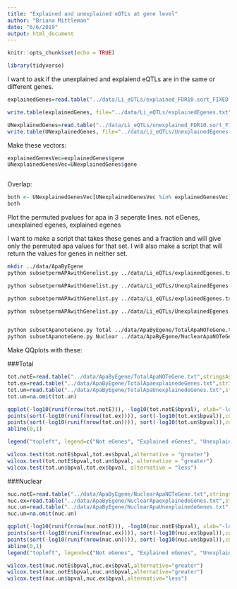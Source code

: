 ```yaml
---
title: "Explained and unexplained eQTLs at gene level"
author: "Briana Mittleman"
date: "6/6/2019"
output: html_document
---
```


```r
knitr::opts_chunk$set(echo = TRUE)
```

```r
library(tidyverse)
```

I want to ask if the unexplained and explaiend eQTLs are in the same or different genes.  

```r
explainedGenes=read.table("../data/Li_eQTLs/explained_FDR10.sort_FIXED.txt", stringsAsFactors = F, col.names = c("chr", "snp", "gene") )%>% select(gene) %>% unique() 

write.table(explainedGenes, file="../data/Li_eQTLs/explainedEgenes.txt", col.names = F, row.names = F, quote = F, sep="\t")

UNexplainedGenes=read.table("../data/Li_eQTLs/unexplained_FDR10.sort_FIXED.txt", stringsAsFactors = F, col.names = c("chr", "snp", "gene") )%>% select(gene) %>% unique()
write.table(UNexplainedGenes, file="../data/Li_eQTLs/UnexplainedEgenes.txt",col.names = F, row.names = F, quote = F, sep="\t")
```


Make these vectors:

```r
explainedGenesVec=explainedGenes$gene
UNexplainedGenesVec=UNexplainedGenes$gene



```


Overlap:

```r

both <- UNexplainedGenesVec[UNexplainedGenesVec %in% explainedGenesVec]
both
```


Plot the permuted pvalues for apa in 3 seperate lines. not eGenes, unexplained egenes, explained egenes 


I want to make a script that takes these genes and a fraction and will give only the permuted apa values for that set. I will also make a script that will return the values for genes in neither set.  


```bash
mkdir ../data/ApaByEgene
python subsetpermAPAwithGenelist.py ../data/Li_eQTLs/explainedEgenes.txt Total ../data/ApaByEgene/TotalApaexplainedeGenes.txt

python subsetpermAPAwithGenelist.py ../data/Li_eQTLs/UnexplainedEgenes.txt Total ../data/ApaByEgene/TotalApaUnexplainedeGenes.txt

python subsetpermAPAwithGenelist.py ../data/Li_eQTLs/explainedEgenes.txt Nuclear ../data/ApaByEgene/NuclearApaexplainedeGenes.txt

python subsetpermAPAwithGenelist.py ../data/Li_eQTLs/UnexplainedEgenes.txt Nuclear ../data/ApaByEgene/NuclearApaUnexplainedeGenes.txt


python subsetApanoteGene.py Total ../data/ApaByEgene/TotalApaNOTeGene.txt
python subsetApanoteGene.py Nuclear ../data/ApaByEgene/NuclearApaNOTeGene.txt

```



Make QQplots with these:  

###Total
```r
tot.notE=read.table("../data/ApaByEgene/TotalApaNOTeGene.txt",stringsAsFactors = F,col.names = c("pid", "nvar", "shape1", "shape2", "dummy", "sid", "dist", "npval", "slope", "ppval", "bpval"))
tot.ex=read.table("../data/ApaByEgene/TotalApaexplainedeGenes.txt",stringsAsFactors = F,col.names = c("pid", "nvar", "shape1", "shape2", "dummy", "sid", "dist", "npval", "slope", "ppval", "bpval"))
tot.un=read.table("../data/ApaByEgene/TotalApaUnexplainedeGenes.txt",stringsAsFactors = F, col.names = c("pid", "nvar", "shape1", "shape2", "dummy", "sid", "dist", "npval", "slope", "ppval", "bpval") )
tot.un=na.omit(tot.un)
```


```r
qqplot(-log10(runif(nrow(tot.notE))), -log10(tot.notE$bpval), xlab="-log10(Uniform)", ylab="-log10(beta pval)", main="Total Apa")
points(sort(-log10(runif(nrow(tot.ex)))), sort(-log10(tot.ex$bpval)),col= alpha("Red"))
points(sort(-log10(runif(nrow(tot.un)))), sort(-log10(tot.un$bpval)),col= alpha("Blue"))
abline(0,1)

legend("topleft", legend=c("Not eGenes", "Explained eGenes", "Unexplained eGenes"),col=c("black", "red", "blue"), pch=16,bty = 'n')

```
```r
wilcox.test(tot.notE$bpval,tot.ex$bpval,alternative = "greater")
wilcox.test(tot.notE$bpval,tot.un$bpval, alternative = "greater")
wilcox.test(tot.un$bpval,tot.ex$bpval, alternative = "less")
```



###Nuclear  

```r
nuc.notE=read.table("../data/ApaByEgene/NuclearApaNOTeGene.txt",stringsAsFactors = F,col.names = c("pid", "nvar", "shape1", "shape2", "dummy", "sid", "dist", "npval", "slope", "ppval", "bpval"))
nuc.ex=read.table("../data/ApaByEgene/NuclearApaexplainedeGenes.txt",stringsAsFactors = F,col.names = c("pid", "nvar", "shape1", "shape2", "dummy", "sid", "dist", "npval", "slope", "ppval", "bpval"))
nuc.un=read.table("../data/ApaByEgene/NuclearApaUnexplainedeGenes.txt",stringsAsFactors = F, col.names = c("pid", "nvar", "shape1", "shape2", "dummy", "sid", "dist", "npval", "slope", "ppval", "bpval") )
nuc.un=na.omit(nuc.un)
```


```r
qqplot(-log10(runif(nrow(nuc.notE))), -log10(nuc.notE$bpval), xlab="-log10(Uniform)", ylab="-log10(beta pval)", main="Nuclear Apa")
points(sort(-log10(runif(nrow(nuc.ex)))), sort(-log10(nuc.ex$bpval)),col= alpha("Red"))
points(sort(-log10(runif(nrow(nuc.un)))), sort(-log10(nuc.un$bpval)),col= alpha("Blue"))
abline(0,1)
legend("topleft", legend=c("Not eGenes", "Explained eGenes", "Unexplained eGenes"),col=c("black", "red", "blue"), pch=16,bty = 'n')

```

```r
wilcox.test(nuc.notE$bpval,nuc.ex$bpval,alternative="greater")
wilcox.test(nuc.notE$bpval,nuc.un$bpval,alternative="greater")
wilcox.test(nuc.un$bpval,nuc.ex$bpval,alternative="less")
```


